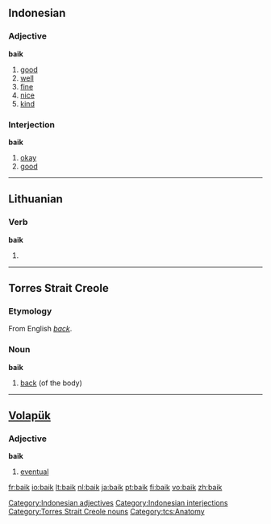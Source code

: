 ==Indonesian==

===Adjective===
'''baik'''

# [[good]]
# [[well]]
# [[fine]]
# [[nice]]
# [[kind]]

===Interjection===
'''baik'''

# [[okay]]
# [[good]]

[[Category:Indonesian adjectives]]
[[Category:Indonesian interjections]]

----

==Lithuanian==

===Verb===
'''baik'''

# {{lt-form-verb|2s|imp|baigti}}

----

==Torres Strait Creole==

===Etymology===
From English ''[[back]]''.

===Noun===
'''baik'''

# [[back]] (of the body)

[[Category:Torres Strait Creole nouns]]
[[Category:tcs:Anatomy]]

----

==[[Volapük]]==

===Adjective===
'''baik'''

# [[eventual]]

[[fr:baik]]
[[io:baik]]
[[lt:baik]]
[[nl:baik]]
[[ja:baik]]
[[pt:baik]]
[[fi:baik]]
[[vo:baik]]
[[zh:baik]]